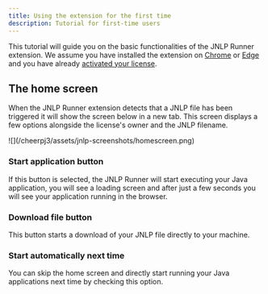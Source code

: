 ```yaml
---
title: Using the extension for the first time
description: Tutorial for first-time users
---
```


This tutorial will guide you on the basic functionalities of the JNLP Runner extension. We assume you have installed the extension on [Chrome](/cheerpj-jnlprunner/getting-started/install-chrome) or [Edge](/cheerpj-jnlprunner/getting-started/install-edge) and you have already [activated your license](/cheerpj-jnlprunner/getting-started/licensing).

## The home screen

When the JNLP Runner extension detects that a JNLP file has been triggered it will show the screen below in a new tab. This screen displays a few options alongside the license's owner and the JNLP filename.

<div class="mx-24">![](/cheerpj3/assets/jnlp-screenshots/homescreen.png)</div>

### Start application button

If this button is selected, the JNLP Runner will start executing your Java application, you will see a loading screen and after just a few seconds you will see your application running in the browser.

### Download file button

This button starts a download of your JNLP file directly to your machine.

### Start automatically next time

You can skip the home screen and directly start running your Java applications next time by checking this option.
